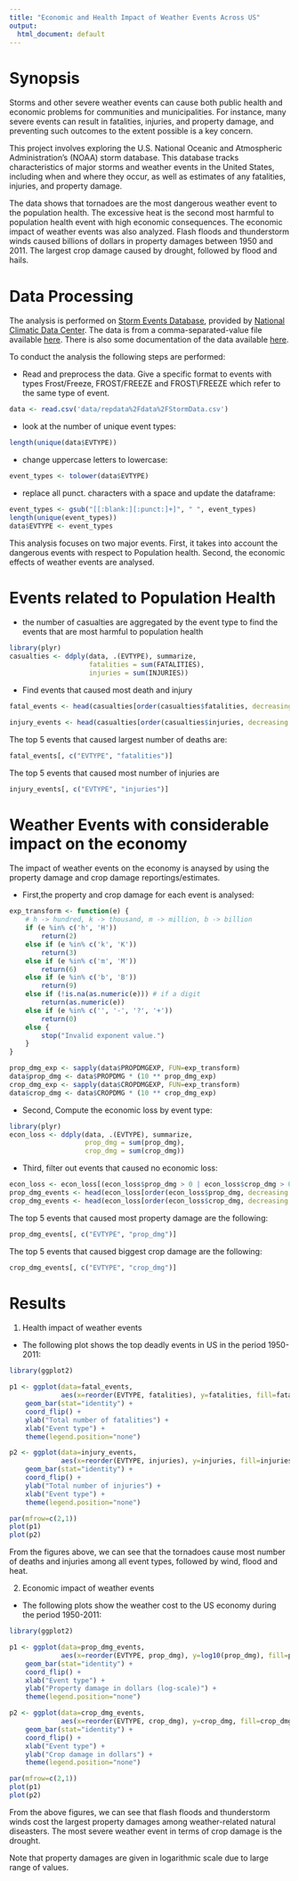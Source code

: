 ```yaml
---
title: "Economic and Health Impact of Weather Events Across US"
output:
  html_document: default
---
```


# Synopsis

Storms and other severe weather events can cause both public health and economic problems for communities and municipalities. For instance, many severe events can result in fatalities, injuries, and property damage, and preventing such outcomes to the extent possible is a key concern.

This project involves exploring the U.S. National Oceanic and Atmospheric Administration's (NOAA) storm database. This database tracks characteristics of major storms and weather events in the United States, including when and where they occur, as well as estimates of any fatalities, injuries, and property damage.

The data shows that tornadoes are the most dangerous weather event to the population health. The excessive heat is the second most harmful to population health event with high economic consequences. The economic impact of weather events was also analyzed. Flash floods and thunderstorm winds caused billions of dollars in property damages between 1950 and 2011. The largest crop damage caused by drought, followed by flood and hails.

# Data Processing
The analysis is performed on [Storm Events Database](https://www.ncdc.noaa.gov/stormevents/ftp.jsp), provided by [National Climatic Data Center](https://www.ncdc.noaa.gov/). The data is from a comma-separated-value file available [here](https://d396qusza40orc.cloudfront.net/repdata%2Fdata%2FStormData.csv.bz2). There is also some documentation of the data available [here](https://d396qusza40orc.cloudfront.net/repdata%2Fpeer2_doc%2Fpd01016005curr.pdf).

To conduct the analysis the following steps are performed:

- Read and preprocess the data. Give a specific format to events with types Frost/Freeze, FROST/FREEZE and FROST\\FREEZE which refer to the same type of event.

```r
data <- read.csv('data/repdata%2Fdata%2FStormData.csv')
```

- look at the number of unique event types:
```r
length(unique(data$EVTYPE))
```

- change uppercase letters to lowercase:
```r
event_types <- tolower(data$EVTYPE)
```

- replace all punct. characters with a space and update the dataframe:
```r
event_types <- gsub("[[:blank:][:punct:]+]", " ", event_types)
length(unique(event_types))
data$EVTYPE <- event_types
```

This analysis focuses on two major events. First, it takes into account the dangerous events with respect to Population health. Second, the economic effects of weather events are analysed.

# Events related to Population Health

- the number of casualties are aggregated by the event type to find the events that are most harmful to population health
```r
library(plyr)
casualties <- ddply(data, .(EVTYPE), summarize,
                    fatalities = sum(FATALITIES),
                    injuries = sum(INJURIES))
```

- Find events that caused most death and injury
```r
fatal_events <- head(casualties[order(casualties$fatalities, decreasing = T), ], 5)

injury_events <- head(casualties[order(casualties$injuries, decreasing = T), ], 5)
```

The top 5 events that caused largest number of deaths are:
```r
fatal_events[, c("EVTYPE", "fatalities")]
```

The top 5 events that caused most number of injuries are
```r
injury_events[, c("EVTYPE", "injuries")]
```

# Weather Events with considerable impact on the economy

The impact of weather events on the economy is anaysed by using the property damage and crop damage reportings/estimates.

- First,the property and crop damage for each event is analysed:
```r
exp_transform <- function(e) {
    # h -> hundred, k -> thousand, m -> million, b -> billion
    if (e %in% c('h', 'H'))
        return(2)
    else if (e %in% c('k', 'K'))
        return(3)
    else if (e %in% c('m', 'M'))
        return(6)
    else if (e %in% c('b', 'B'))
        return(9)
    else if (!is.na(as.numeric(e))) # if a digit
        return(as.numeric(e))
    else if (e %in% c('', '-', '?', '+'))
        return(0)
    else {
        stop("Invalid exponent value.")
    }
}
```

```r
prop_dmg_exp <- sapply(data$PROPDMGEXP, FUN=exp_transform)
data$prop_dmg <- data$PROPDMG * (10 ** prop_dmg_exp)
crop_dmg_exp <- sapply(data$CROPDMGEXP, FUN=exp_transform)
data$crop_dmg <- data$CROPDMG * (10 ** crop_dmg_exp)
```

- Second, Compute the economic loss by event type:
```r
library(plyr)
econ_loss <- ddply(data, .(EVTYPE), summarize,
                   prop_dmg = sum(prop_dmg),
                   crop_dmg = sum(crop_dmg))
```

- Third, filter out events that caused no economic loss:
```r
econ_loss <- econ_loss[(econ_loss$prop_dmg > 0 | econ_loss$crop_dmg > 0), ]
prop_dmg_events <- head(econ_loss[order(econ_loss$prop_dmg, decreasing = T), ], 5)
crop_dmg_events <- head(econ_loss[order(econ_loss$crop_dmg, decreasing = T), ], 5)
```

The top 5 events that caused most property damage are the following:
```r
prop_dmg_events[, c("EVTYPE", "prop_dmg")]
```

The top 5 events that caused biggest crop damage are the following:
```r
crop_dmg_events[, c("EVTYPE", "crop_dmg")]
```

# Results

1) Health impact of weather events

- The following plot shows the top deadly events in US in the period 1950-2011:
```r
library(ggplot2)

p1 <- ggplot(data=fatal_events,
             aes(x=reorder(EVTYPE, fatalities), y=fatalities, fill=fatalities)) +
    geom_bar(stat="identity") +
    coord_flip() +
    ylab("Total number of fatalities") +
    xlab("Event type") +
    theme(legend.position="none")

p2 <- ggplot(data=injury_events,
             aes(x=reorder(EVTYPE, injuries), y=injuries, fill=injuries)) +
    geom_bar(stat="identity") +
    coord_flip() + 
    ylab("Total number of injuries") +
    xlab("Event type") +
    theme(legend.position="none")

par(mfrow=c(2,1))
plot(p1)
plot(p2)
```
From the figures above, we can see that the tornadoes cause most number of deaths and injuries among all event types, followed by wind, flood and heat.

2) Economic impact of weather events

- The following plots show the weather cost to the US economy during the period 1950-2011:
```r
library(ggplot2)

p1 <- ggplot(data=prop_dmg_events,
             aes(x=reorder(EVTYPE, prop_dmg), y=log10(prop_dmg), fill=prop_dmg )) +
    geom_bar(stat="identity") +
    coord_flip() +
    xlab("Event type") +
    ylab("Property damage in dollars (log-scale)") +
    theme(legend.position="none")

p2 <- ggplot(data=crop_dmg_events,
             aes(x=reorder(EVTYPE, crop_dmg), y=crop_dmg, fill=crop_dmg)) +
    geom_bar(stat="identity") +
    coord_flip() + 
    xlab("Event type") +
    ylab("Crop damage in dollars") + 
    theme(legend.position="none")

par(mfrow=c(2,1))
plot(p1)
plot(p2)
```

From the above figures, we can see that flash floods and thunderstorm winds cost the largest property damages among weather-related natural diseasters. The most severe weather event in terms of crop damage is the drought.

Note that property damages are given in logarithmic scale due to large range of values. 

